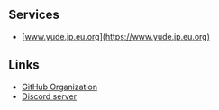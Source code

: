 ## Services

- [www.yude.jp.eu.org](https://www.yude.jp.eu.org)

## Links

- [GitHub Organization](https://github.com/yudejp)
- [Discord server](https://discord.gg/X6srY7X)

